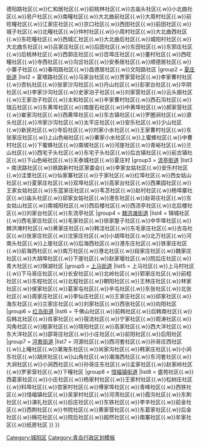 {{Navbox
|name = 青岛市城阳区行政区划
|title = '''[[城阳区]]行政区划'''
|above = 行政隶属：{{PRC}}[[青岛市]] · 区政府驻地：[[城阳街道 (青岛市)|城阳街道]]
|state = {{{state<includeonly>|collapsed</includeonly>}}}
|group1 = [[街道 (行政区划)|街道]]
|list1 =
{{Navbox subgroup
|group1 = [[城阳街道 (青岛市)|城阳街道]]
|list1 = 华城路社区{{.w}}和阳路社区{{.w}}德阳路社区{{.w}}仁和居社区{{.w}}前桃林社区{{.w}}古庙头社区{{.w}}小北曲社区{{.w}}皂户社区{{.w}}南疃社区{{.w}}大北曲前社区{{.w}}大周村社区{{.w}}前旺疃社区{{.w}}江家庄社区{{.w}}京口社区{{.w}}西田社区{{.w}}前田社区{{.w}}城子社区{{.w}}北疃社区{{.w}}仲村社区{{.w}}小周村社区{{.w}}大北曲西社区{{.w}}东旺疃社区{{.w}}西城汇社区{{.w}}大北曲后社区{{.w}}城阳村社区{{.w}}大北曲东社区{{.w}}吕家庄社区{{.w}}后田社区{{.w}}东田社区{{.w}}东郭庄社区{{.w}}后桃林社区{{.w}}西郭庄社区{{.w}}百埠庄社区{{.w}}董村社区{{.w}}西旺疃社区{{.w}}寺西社区{{.w}}沟岔社区{{.w}}安泰居社区{{.w}}顺德居社区{{.w}}小寨子社区{{.w}}春阳路社区{{.w}}昌德居社区{{.w}}文阳路社区
|group2 = [[夏庄街道]]
|list2 = 夏塔路社区{{.w}}马家台社区{{.w}}贾家营社区{{.w}}李家曹村社区{{.w}}杏杭社区{{.w}}张家沙沟社区{{.w}}丹山社区{{.w}}彭家台社区{{.w}}华阴社区{{.w}}李家沙沟社区{{.w}}史家泊子社区{{.w}}刘家营社区{{.w}}云头崮社区{{.w}}王家泊子社区{{.w}}太和社区{{.w}}辛家曹村社区{{.w}}西石沟社区{{.w}}瑞云社区{{.w}}东黄埠社区{{.w}}南屋石社区{{.w}}中黄埠社区{{.w}}郝家营社区{{.w}}崔家沟社区{{.w}}西黄埠社区{{.w}}东古镇社区{{.w}}罗圈涧社区{{.w}}源头社区{{.w}}冷家沙沟社区{{.w}}太平庄社区{{.w}}安乐社区{{.w}}少山社区{{.w}}新民社区{{.w}}寺后社区{{.w}}刘家小水社区{{.w}}王家曹村社区{{.w}}东张家庄社区{{.w}}上山色峪社区{{.w}}秦家小水社区{{.w}}上蜜蜂社区{{.w}}中曹村社区{{.w}}下蜜蜂社区{{.w}}南坡社区{{.w}}河崖社区{{.w}}青峪社区{{.w}}兰山社区{{.w}}西宅子头社区{{.w}}东宅子头社区{{.w}}后古镇社区{{.w}}前古镇社区{{.w}}下山色峪社区{{.w}}天泰城社区{{.w}}夏庄村
|group3 = [[流亭街道]]
|list3 = 南流路社区{{.w}}铁路新村社区家委会{{.w}}李家女姑社区{{.w}}安乐村社区{{.w}}洼里社区{{.w}}仙家寨社区{{.w}}于家社区{{.w}}红埠社区{{.w}}西女姑山社区{{.w}}夏家庄社区{{.w}}双埠社区{{.w}}高家台社区{{.w}}西果园社区{{.w}}王家女姑社区{{.w}}东蓝家庄社区{{.w}}苇苫社区{{.w}}赵村社区{{.w}}杨埠寨社区{{.w}}庙头社区{{.w}}邱家女姑社区{{.w}}港东社区{{.w}}赵哥庄社区{{.w}}东女姑山社区{{.w}}南城阳社区{{.w}}西后楼社区{{.w}}西流亭社区{{.w}}北后楼社区{{.w}}刘家台社区{{.w}}东流亭社区
|group4 = [[棘洪滩街道]]
|list4 = 锦城社区{{.w}}西毛家庄社区{{.w}}毛家社区{{.w}}徐家屋子社区{{.w}}中华埠社区{{.w}}棘洪滩村社区{{.w}}黄家庄社区{{.w}}韩洼社区{{.w}}东毛家庄社区{{.w}}古岛社区{{.w}}张家庄社区{{.w}}沈家庄社区{{.w}}小胡埠社区{{.w}}北万社区{{.w}}河南头社区{{.w}}上崖社区{{.w}}后海西社区{{.w}}港东庄社区{{.w}}铁家庄社区{{.w}}前海西社区{{.w}}南万社区{{.w}}港北社区{{.w}}段家庄社区{{.w}}魏家庄社区{{.w}}大胡埠社区{{.w}}下崖社区{{.w}}赵家堰社区{{.w}}院后庄社区{{.w}}青大社区{{.w}}锦湖社区
|group5 = [[上马街道 (青岛市)|上马街道]]
|list5 = 上马社区{{.w}}上马村社区{{.w}}下马哥庄社区{{.w}}长安社区{{.w}}北岭社区{{.w}}郭家庄社区{{.w}}前程社区{{.w}}东程社区{{.w}}北程社区{{.w}}朝阳社区{{.w}}王林庄社区{{.w}}林家社区{{.w}}侯家社区{{.w}}葛家屯社区{{.w}}辛屯社区{{.w}}东张社区{{.w}}北张社区{{.w}}周家庄社区{{.w}}李仙庄社区{{.w}}王家庄社区{{.w}}邱家社区{{.w}}海东社区{{.w}}兰家庄社区{{.w}}刘家社区{{.w}}西张社区{{.w}}向阳社区
|group6 = [[红岛街道]]
|list6 = 千佛山社区{{.w}}前韩社区{{.w}}后韩南社区{{.w}}后韩北社区{{.w}}肖家社区{{.w}}宿流社区{{.w}}宁家社区{{.w}}观涛社区{{.w}}沟角社区{{.w}}殷家社区{{.w}}晓阳社区{{.w}}高家社区{{.w}}西大洋社区{{.w}}东大洋社区{{.w}}邵哥庄社区{{.w}}小庄社区{{.w}}前阳社区{{.w}}后阳社区
|group7 = [[河套街道]]
|list7 = 河源社区{{.w}}西河套社区{{.w}}孙哥庄西社区{{.w}}上疃社区{{.w}}潮海东社区{{.w}}尚家沟社区{{.w}}韩家庄社区{{.w}}小涧东社区{{.w}}胡庆社区{{.w}}山角社区{{.w}}潮海西社区{{.w}}东河套社区{{.w}}大涧社区{{.w}}小涧西社区{{.w}}孙哥庄东社区{{.w}}孟家社区{{.w}}赵家岭社区{{.w}}罗家营社区{{.w}}下疃社区
|group8 = [[惜福镇街道]]
|list8 = 盛苑社区{{.w}}西葛家社区{{.w}}小庄社区{{.w}}杨家村社区{{.w}}王家村社区{{.w}}松树庄社区{{.w}}科埠社区{{.w}}宫家村社区{{.w}}傅家埠社区{{.w}}青峰社区{{.w}}西铁社区{{.w}}惜福镇社区{{.w}}吴家村社区{{.w}}河湾社区{{.w}}霞沟社区{{.w}}东荆社区{{.w}}演礼社区{{.w}}后庄社区{{.w}}东铁社区{{.w}}李辛社区{{.w}}前金社区{{.w}}西荆社区{{.w}}书院社区{{.w}}黄家营社区{{.w}}东葛家社区{{.w}}后金社区{{.w}}棉花社区{{.w}}院后社区{{.w}}超然社区{{.w}}南寨社区{{.w}}牟家社区{{.w}}纸房社区
}}
}}<noinclude>
[[Category:城阳区]]
[[Category:青岛行政区划模板]]
</noinclude>